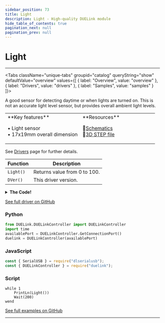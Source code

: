 ```yaml
---
sidebar_position: 73
title: Light
description: Light - High-quality DUELink module
hide_table_of_contents: true
pagination_next: null
pagination_prev: null
---
```



# Light

<ImageSection 
  product="selight-a"
  tagline="Ambient Light Sensor"
/>

---

<Tabs className="unique-tabs" groupid="catalog" queryString="show" defaultValue="overview"
  values={[
    {
        label: "Overview",
        value: "overview"
    },
    {
        label: "Drivers",
        value: "drivers"
    },
    {
        label: "Samples",
        value: "samples"
    }
]}>

<TabItem value="overview">

A good sensor for detecting daytime or when lights are turned on. This is not an accurate light level sensor, but provides overall ambient light levels.

<table><td width='50%'>
**Key features**

• Light sensor<br/>
• 17x19mm overall dimension<br/>

</td><td width='50%'>
**Resources**
 
📄<a href="/sch/gdl-selight-a.pdf" download>Schematics</a><br/>
🔩<a href="/3d/gdl-selight-a.step" download>3D STEP file</a><br/>
</td></table>

</TabItem>

<TabItem value="drivers">

See [Drivers](/docs/engine/drivers) page for further details.

| Function | Description |
|----------|-------------|
| `Light()` | Returns value from 0 to 100. |
| `DVer()` | This driver version. |
<details>
<summary><strong>The Code!</strong></summary>

**Light Driver**

```batch
##### Light Driver #####

fn DVer()
    return 1.0
fend

fn Light()
    return Trunc(VRead(1)/(ReadVcc() )*100)
fend

#########################

```

</details>

[See full driver on GitHub](https://github.com/ghi-electronics/duelink-website/tree/main/static/code/drivers)

</TabItem>

<TabItem value="samples">

### Python

```python
from DUELink.DUELinkController import DUELinkController
import time
availablePort = DUELinkController.GetConnectionPort()
duelink = DUELinkController(availablePort)
```

### JavaScript

```javascript
const { SerialUSB } = require("dlserialusb");
const { DUELinkController } = require("duelink");
```

### Script

```batch
while 1
    PrintLn(Light())
    Wait(200) 
wend

```

[See full examples on GitHub](https://github.com/ghi-electronics/duelink-website/tree/main/static/code/samples)

</TabItem>

</Tabs>

---

<OrderSection
    product="DUELink Light"
    partnumber="GDL-SELIGHT-A"
    price="$0.00"
/>
